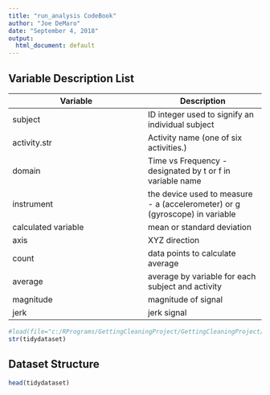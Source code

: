 ---
title: "run_analysis CodeBook"
author: "Joe DeMaro"
date: "September 4, 2018"
output: 
  html_document: default
---

## Variable Description List

|Variable   |  Description|
|---------------| -------------|
|subject        |  ID integer used to signify an individual subject|  
|activity.str   |  Activity name (one of six activities.)   |
|domain| Time vs Frequency - designated by t or f in variable name|
|instrument| the device used to measure - a (accelerometer) or g (gyroscope) in variable|
|calculated variable| mean or standard deviation|
|axis|XYZ direction|
|count|data points to calculate average|
|average|average by variable for each subject and activity|
|magnitude|magnitude of signal|
|jerk|jerk signal|
```{r cache=FALSE}
#load(file="c:/RPrograms/GettingCleaningProject/GettingCleaningProject/tidydataset.RData")
str(tidydataset)
```


## Dataset Structure

```{r}
head(tidydataset)
```
